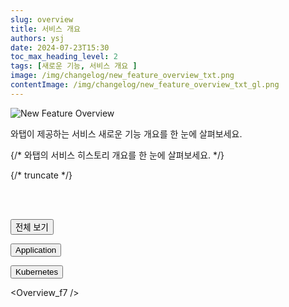 ```yaml
---
slug: overview
title: 서비스 개요
authors: ysj
date: 2024-07-23T15:30
toc_max_heading_level: 2
tags: [새로운 기능, 서비스 개요 ]
image: /img/changelog/new_feature_overview_txt.png
contentImage: /img/changelog/new_feature_overview_txt_gl.png
---
```




![New Feature Overview](/img/changelog/new_feature_overview_txt.png)

와탭이 제공하는 서비스 새로운 기능 개요를 한 눈에 살펴보세요.

{/* 와탭의 서비스 히스토리 개요를 한 눈에 살펴보세요. */}

{/* truncate */}

<br/>
<br/>

<div class='history_overview' id='overview_test'>

<div id="product-filters">

  <button onclick="filterProducts('all')">전체 보기</button>

  <button onclick="filterProducts('Application')">Application</button>

  <button onclick="filterProducts('Kubernetes')">Kubernetes</button>

</div>

<CustomListItem>

<ChangelogComponent3>


<Overview_f7 /> 

</ChangelogComponent3>

</CustomListItem>


</div>
